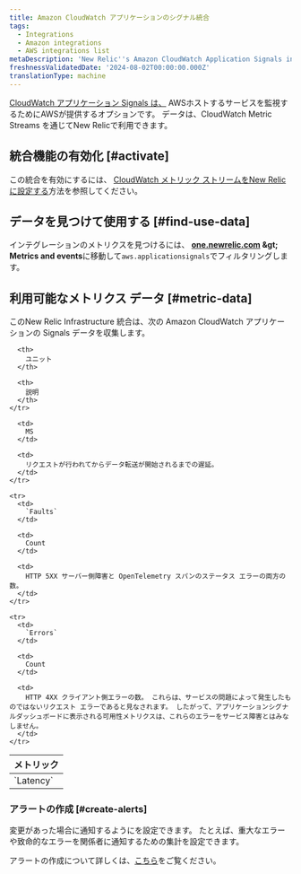 ```yaml
---
title: Amazon CloudWatch アプリケーションのシグナル統合
tags:
  - Integrations
  - Amazon integrations
  - AWS integrations list
metaDescription: 'New Relic''s Amazon CloudWatch Application Signals integration: what data it reports and how to enable it.'
freshnessValidatedDate: '2024-08-02T00:00:00.000Z'
translationType: machine
---
```


[CloudWatch アプリケーション Signals は、](https://docs.aws.amazon.com/AmazonCloudWatch/latest/monitoring/CloudWatch-Agent-Application_Signals.html) AWSホストするサービスを監視するためにAWSが提供するオプションです。 データは、CloudWatch Metric Streams を通じてNew Relicで利用できます。

## 統合機能の有効化 [#activate]

この統合を有効にするには、 [CloudWatch メトリック ストリームをNew Relicに設定する](/docs/infrastructure/amazon-integrations/connect/aws-metric-stream-setup/)方法を参照してください。

## データを見つけて使用する [#find-use-data]

インテグレーションのメトリクスを見つけるには、 <DNT>**[one.newrelic.com](https://one.newrelic.com/all-capabilities) &amp;gt; Metrics and events**</DNT>に移動して`aws.applicationsignals`でフィルタリングします。

## 利用可能なメトリクス データ [#metric-data]

このNew Relic Infrastructure 統合は、次の Amazon CloudWatch アプリケーションの Signals データを収集します。

<table>
  <thead>
    <tr>
      <th style={{ width: "220px" }}>
        メトリック
      </th>

      <th>
        ユニット
      </th>

      <th>
        説明
      </th>
    </tr>
  </thead>

  <tbody>
    <tr>
      <td>
        `Latency`
      </td>

      <td>
        MS
      </td>

      <td>
        リクエストが行われてからデータ転送が開始されるまでの遅延。
      </td>
    </tr>

    <tr>
      <td>
        `Faults`
      </td>

      <td>
        Count
      </td>

      <td>
        HTTP 5XX サーバー側障害と OpenTelemetry スパンのステータス エラーの両方の数。
      </td>
    </tr>

    <tr>
      <td>
        `Errors`
      </td>

      <td>
        Count
      </td>

      <td>
        HTTP 4XX クライアント側エラーの数。 これらは、サービスの問題によって発生したものではないリクエスト エラーであると見なされます。 したがって、アプリケーションシグナルダッシュボードに表示される可用性メトリクスは、これらのエラーをサービス障害とはみなしません。
      </td>
    </tr>
  </tbody>
</table>

### アラートの作成 [#create-alerts]

変更があった場合に通知するように<InlinePopover type="alerts" />を設定できます。 たとえば、重大なエラーや致命的なエラーを関係者に通知するための集計を設定できます。

アラートの作成について詳しくは、[こちら](/docs/alerts-applied-intelligence/new-relic-alerts/learn-alerts/introduction-alerts/)をご覧ください。